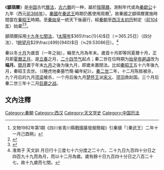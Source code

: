 《'''顓頊曆'''》是[[中国|中国]]古代[[曆法|曆法]]，[[古六曆|古六曆]]的一种，屬於[[陰陽曆|陰陽曆]]。測制年代或為[[秦獻公|秦獻公]]十九年（西元[[前366年|前366年]]）。[[秦國|秦國]]在[[秦武王|秦武王]]時期仍舊使用周曆<ref>文物1982年第1期《四川省青川縣戰國墓發掘簡報》引秦牘「〔秦武王〕二年十一月己酉朔」</ref>，故秦國之顓頊曆實施時間當在[[秦昭王|秦昭王]]時期。至[[秦始皇|秦始皇]]一統天下後遍行，經[[秦朝|秦朝]]至[[西汉|西汉]][[太初历|太初历]]制定（[[前104年|前104年]]）始棄<ref>{{cite journal | title=顓頊曆三事考 | author=白光琦 | journal=《自然科学史研究》2002年 第2期 10 页 179-188页}}</ref><ref>{{cite journal | title=太岁系统差异形成考 | author=雷宝, 詹石窗 | journal=《华中师范大学学报：人文社会科学版》2010年 第1期 6 页 89-94页}}</ref>。

顓頊曆採用[[十九年七閏法|十九年七閏法]]，1[[太陽年|太陽年]]<math>365\frac{1}{4}</math>日（＝365.25日）（四分法）、1[[朔望月|朔望月]]<math>29\frac{499}{940}</math>日（≒29.53086日）。<ref>淮南子 天文訓 月日行十三度七十六分度之二十六，二十九日九百四十分日之四百九十九而為月，而以十二月為歲。歲有餘十日九百四十分日之八百二十七，故十九歲而七閏。</ref>

秦以冬[[十月|十月]]为歲首（一年之始），輪至九月為年末。歲首十月即等同夏曆十月，正月即[[夏曆_(古六曆)|夏曆]][[正月|正月]]，是[[立春|立春]]之月，[[二十四节气|二十四节气]]起点；秦二世在位時期为[[始皇帝|始皇帝]][[避諱|避諱]]改为'''端月'''。[[閏月|閏月]]置于年末[[九月|九月]]之後为後九月，即歲末置閏法。比如[[秦昭王|秦昭王]]五十六年後九月，秦昭王去世。（《睡虎地秦墓竹簡·編年紀》）。[[秦二世|秦二世]]二年，十二月陈胜被杀，九个月后的九月[[项梁|项梁]]被杀，一个月后後九月[[楚义帝|楚怀王]]派[[宋义|宋义]]、[[项羽|项羽]]救赵国。三个月后秦二世三年十二月[[巨鹿之战|巨鹿之战]]。

==文內注釋==
{{reflist}}

{{歷代中國曆法}}

[[Category:秦朝|Category:秦朝]]
[[Category:西汉|Category:西汉]]
[[Category:天文学史|Category:天文学史]]
[[Category:中国历法|Category:中国历法]]